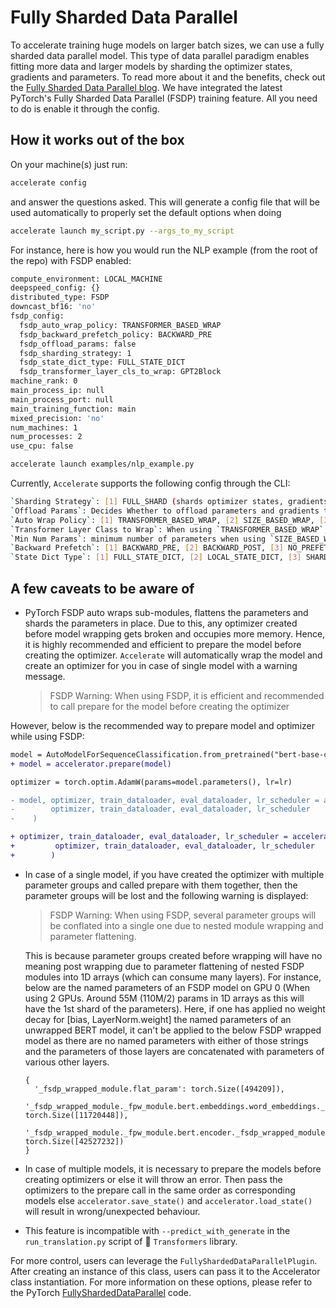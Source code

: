 <!--Copyright 2022 The HuggingFace Team. All rights reserved.

Licensed under the Apache License, Version 2.0 (the "License"); you may not use this file except in compliance with
the License. You may obtain a copy of the License at

http://www.apache.org/licenses/LICENSE-2.0

Unless required by applicable law or agreed to in writing, software distributed under the License is distributed on
an "AS IS" BASIS, WITHOUT WARRANTIES OR CONDITIONS OF ANY KIND, either express or implied. See the License for the
specific language governing permissions and limitations under the License.
-->

# Fully Sharded Data Parallel

To accelerate training huge models on larger batch sizes, we can use a fully sharded data parallel model.
This type of data parallel paradigm enables fitting more data and larger models by sharding the optimizer states, gradients and parameters.
To read more about it and the benefits, check out the [Fully Sharded Data Parallel blog](https://pytorch.org/blog/introducing-pytorch-fully-sharded-data-parallel-api/).
We have integrated the latest PyTorch's Fully Sharded Data Parallel (FSDP) training feature.
All you need to do is enable it through the config.

## How it works out of the box

On your machine(s) just run:

```bash
accelerate config
```

and answer the questions asked. This will generate a config file that will be used automatically to properly set the
default options when doing

```bash
accelerate launch my_script.py --args_to_my_script
```

For instance, here is how you would run the NLP example (from the root of the repo) with FSDP enabled:

```bash
compute_environment: LOCAL_MACHINE
deepspeed_config: {}
distributed_type: FSDP
downcast_bf16: 'no'
fsdp_config:
  fsdp_auto_wrap_policy: TRANSFORMER_BASED_WRAP
  fsdp_backward_prefetch_policy: BACKWARD_PRE
  fsdp_offload_params: false
  fsdp_sharding_strategy: 1
  fsdp_state_dict_type: FULL_STATE_DICT
  fsdp_transformer_layer_cls_to_wrap: GPT2Block
machine_rank: 0
main_process_ip: null
main_process_port: null
main_training_function: main
mixed_precision: 'no'
num_machines: 1
num_processes: 2
use_cpu: false
```

```bash
accelerate launch examples/nlp_example.py
```

Currently, `Accelerate` supports the following config through the CLI:

```bash
`Sharding Strategy`: [1] FULL_SHARD (shards optimizer states, gradients and parameters), [2] SHARD_GRAD_OP (shards optimizer states and gradients), [3] NO_SHARD
`Offload Params`: Decides Whether to offload parameters and gradients to CPU
`Auto Wrap Policy`: [1] TRANSFORMER_BASED_WRAP, [2] SIZE_BASED_WRAP, [3] NO_WRAP 
`Transformer Layer Class to Wrap`: When using `TRANSFORMER_BASED_WRAP`, user specifies transformer layer class name (case-sensitive) to wrap ,e.g, `BertLayer`, `GPTJBlock`, `T5Block`...
`Min Num Params`: minimum number of parameters when using `SIZE_BASED_WRAP`
`Backward Prefetch`: [1] BACKWARD_PRE, [2] BACKWARD_POST, [3] NO_PREFETCH
`State Dict Type`: [1] FULL_STATE_DICT, [2] LOCAL_STATE_DICT, [3] SHARDED_STATE_DICT  
```

## A few caveats to be aware of

- PyTorch FSDP auto wraps sub-modules, flattens the parameters and shards the parameters in place.
  Due to this, any optimizer created before model wrapping gets broken and occupies more memory.
  Hence, it is highly recommended and efficient to prepare the model before creating the optimizer.
  `Accelerate` will automatically wrap the model and create an optimizer for you in case of single model with a warning message.
  > FSDP Warning: When using FSDP, it is efficient and recommended to call prepare for the model before creating the optimizer

However, below is the recommended way to prepare model and optimizer while using FSDP:

```diff
model = AutoModelForSequenceClassification.from_pretrained("bert-base-cased", return_dict=True)
+ model = accelerator.prepare(model)

optimizer = torch.optim.AdamW(params=model.parameters(), lr=lr)

- model, optimizer, train_dataloader, eval_dataloader, lr_scheduler = accelerator.prepare(model,
-        optimizer, train_dataloader, eval_dataloader, lr_scheduler
-    )

+ optimizer, train_dataloader, eval_dataloader, lr_scheduler = accelerator.prepare(
+         optimizer, train_dataloader, eval_dataloader, lr_scheduler
+        )

```

- In case of a single model, if you have created the optimizer with multiple parameter groups and called prepare with them together,
  then the parameter groups will be lost and the following warning is displayed:
  > FSDP Warning: When using FSDP, several parameter groups will be conflated into
  > a single one due to nested module wrapping and parameter flattening.
  
  This is because parameter groups created before wrapping will have no meaning post wrapping due to parameter flattening of nested FSDP modules into 1D arrays (which can consume many layers).
  For instance, below are the named parameters of an FSDP model on GPU 0 (When using 2 GPUs. Around 55M (110M/2) params in 1D arrays as this will have the 1st shard of the parameters). 
  Here, if one has applied no weight decay for [bias, LayerNorm.weight] the named parameters of an unwrapped BERT model, 
  it can't be applied to the below FSDP wrapped model as there are no named parameters with either of those strings and 
  the parameters of those layers are concatenated with parameters of various other layers.
  ```
  {
    '_fsdp_wrapped_module.flat_param': torch.Size([494209]), 
    '_fsdp_wrapped_module._fpw_module.bert.embeddings.word_embeddings._fsdp_wrapped_module.flat_param': torch.Size([11720448]), 
    '_fsdp_wrapped_module._fpw_module.bert.encoder._fsdp_wrapped_module.flat_param': torch.Size([42527232])
  }
  ```


- In case of multiple models, it is necessary to prepare the models before creating optimizers or else it will throw an error. 
Then pass the optimizers to the prepare call in the same order as corresponding models else `accelerator.save_state()` and `accelerator.load_state()` will result in wrong/unexpected behaviour.
- This feature is incompatible with `--predict_with_generate` in the `run_translation.py` script of 🤗 `Transformers` library.

For more control, users can leverage the `FullyShardedDataParallelPlugin`. After creating an instance of this class, users can pass it to the Accelerator class instantiation.
For more information on these options, please refer to the PyTorch [FullyShardedDataParallel](https://github.com/pytorch/pytorch/blob/0df2e863fbd5993a7b9e652910792bd21a516ff3/torch/distributed/fsdp/fully_sharded_data_parallel.py#L236) code.
